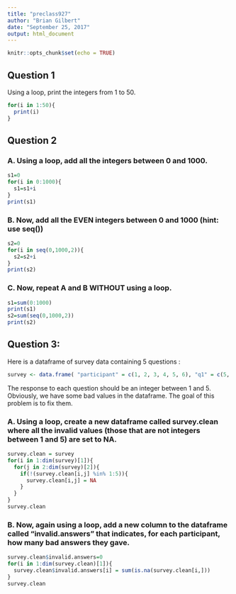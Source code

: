 ```yaml
---
title: "preclass927"
author: "Brian Gilbert"
date: "September 25, 2017"
output: html_document
---
```


```r
knitr::opts_chunk$set(echo = TRUE)
```

## Question 1

Using a loop, print the integers from 1 to 50.

```r
for(i in 1:50){
  print(i)
}
```

## Question 2

### A. Using a loop, add all the integers between 0 and 1000.

```r
s1=0
for(i in 0:1000){
  s1=s1+i
}
print(s1)
```

### B. Now, add all the EVEN integers between 0 and 1000 (hint: use seq())

```r
s2=0
for(i in seq(0,1000,2)){
  s2=s2+i
}
print(s2)
```

### C. Now, repeat A and B WITHOUT using a loop.

```r
s1=sum(0:1000)
print(s1)
s2=sum(seq(0,1000,2))
print(s2)
```

## Question 3:
Here is a dataframe of survey data containing 5 questions :

```r
survey <- data.frame( "participant" = c(1, 2, 3, 4, 5, 6), "q1" = c(5, 3, 2, 7, 11, 0), "q2" = c(4, 2, 2, 5, -10, 99), "q3" = c(-4, -3, 4, 2, 9, 10), "q4" = c(-30, 5, 2, 23, 4, 2), "q5" = c(88, 4, -20, 2, 4, 2) ) 
```

The response to each question should be an integer between 1 and 5. Obviously, we have some bad values in the dataframe. The goal of this problem is to fix them.

### A. Using a loop, create a new dataframe called survey.clean where all the invalid values (those that are not integers between 1 and 5) are set to NA.

```r
survey.clean = survey
for(i in 1:dim(survey)[1]){
  for(j in 2:dim(survey)[2]){
    if(!(survey.clean[i,j] %in% 1:5)){
      survey.clean[i,j] = NA
    }
  }
}
survey.clean
```

### B. Now, again using a loop, add a new column to the dataframe called "invalid.answers" that indicates, for each participant, how many bad answers they gave.

```r
survey.clean$invalid.answers=0
for(i in 1:dim(survey.clean)[1]){
  survey.clean$invalid.answers[i] = sum(is.na(survey.clean[i,]))
}
survey.clean
```